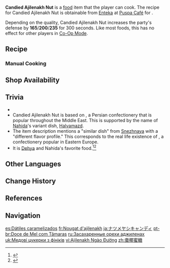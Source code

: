 {{Food Infobox
|id              = 108455
|description     = A rich dessert.
|desc_suspicious = The hard nut is almost like a stone lying hidden in the sand, waiting to strike. Sweetness brings happiness, yes, but the feeling of the hard bits stuck between your teeth rather ruins it by half.
|desc_basic      = First, the syrup is boiled till clear, then mixed with fillings and sesame paste from Sumeru. Then at last, the evenly-mixed syrup is poured into a mold and allowed to solidify into this crunchy form. It is said that the cold lands of Snezhnaya are a host to a similar dish, with a slightly different flavor profile. Of course, both sides naturally believe theirs to be the greatest in all Teyvat.
|desc_delicious  = The syrup itself melts upon contact with your mouth, revealing the nut like a gem swathed in velvet, layer leading on to layer of joy. One small bite, and it is as if you are soaked in a tub of silken sweetness. Why, you really, really must make a few pieces more next time!
|type            = DEF-Boosting Dishes
|effectType      = DEF Up
|effect          = Increases all party members' DEF by (var1) for 300s.
|eff_suspicious1 = 165
|eff_basic1      = 200
|eff_delicious1  = 235
|quality         = 3
|variant         = Halvamazd
|eff_att1        = DEF Up
|region          = Sumeru
|recipe          = Sold by [[Enteka]]
|source1         = {{Sold By|Candied Ajilenakh Nut}}
}}
'''Candied Ajilenakh Nut''' is a [[food]] item that the player can cook. The recipe for Candied Ajilenakh Nut is obtainable from [[Enteka]] at [[Puspa Café]] for {{Item|Mora|x=5,000}}.

Depending on the quality, Candied Ajilenakh Nut increases the party's defense by '''165'''/'''200'''/'''235''' for 300 seconds. Like most foods, this has no effect for other players in [[Co-Op Mode]].

{{Special Dish|Nahida|Halvamazd}}

==Recipe==
{{Recipe
|type = Cooking
|Ajilenakh Nut = 4
|Almond = 2
|Butter = 2
|Sumeru Rose = 1
|sort = Ajilenakh Nut;Almond;Butter;Sumeru Rose
}}

===Manual Cooking===
{{Manual Cooking}}

==Shop Availability==
{{Shop Availability}}

==Trivia==
* {{Mail Attachments by Category List|Delicious Candied Ajilenakh Nut;Candied Ajilenakh Nut;Suspicious Candied Ajilenakh Nut}}
* Candied Ajilenakh Nut is based on {{w|Halva}}, a Persian confectionery that is popular throughout the Middle East. This is supported by the name of [[Nahida]]'s variant dish, [[Halvamazd]].
* The item description mentions a "similar dish" from [[Snezhnaya]] with a "different flavor profile." This corresponds to the real life existence of {{w|Halva#Sunflower|sunflower halva}}, a confectionery popular in Eastern Europe.
* It is [[Dehya]] and Nahida's favorite food.<ref>{{Ref/VO|Dehya|Favorite Food}}</ref><ref>{{Ref/VO|Nahida|Favorite Food}}</ref>

==Other Languages==
{{Other Languages
|en      = Candied Ajilenakh Nut
|zhs     = 枣椰蜜糖
|zhs_rm  = Zǎoyē Mìtáng
|zht     = 棗椰蜜糖
|zht_rm  = Zǎoyé Mìtáng
|zh_tl   = {{Lex|Ajilenakh Nut|zh}} Honey Candy
|ja      = ナツメヤシキャンディ
|ja_rm   = Natsumeyashi Kyandi
|ja_tl   = Date Palm Candy
|ko      = 대추야자 사탕
|ko_tl   = {{Lex|Ajilenakh Nut|ko}} Candy
|es      = Dátiles caramelizados
|es_tl   = Caramelized {{Lex|Ajilenakh Nuts|es}}
|fr      = Nougat d'ajilenakh
|fr_tl   = Ajilenakh Nougat
|ru      = Засахаренные орехи аджиленах
|ru_tl   = Candied Ajilenakh Nuts
|th      = Candied Ajilenakh Nut
|vi      = Ajilenakh Ngào Đường
|vi_tl   = Candied Ajilenakh
|de      = Honigdatteln
|de_tl   = Honey {{Lex|Ajilenakh Nuts|de}}
|id      = Candied Ajilenakh Nut
|pt      = Doce de Mel com Tâmaras
|pt_tl   = <!-- {{Lex|Ajilenakh Nuts|pt}} -->
|tr      = Şekerli Ajilenakh Yemişi
|tr_tl   = Candied Ajilenakh Nut
|it      = Noce candita di Ajilenakh
|it_tl   = Candied Ajilenakh Nut
}}

==Change History==
{{Change History|3.1}}

==References==
{{Reflist}}

==Navigation==
{{Food Navbox}}

[[es:Dátiles caramelizados]]
[[fr:Nougat d'ajilenakh]]
[[ja:ナツメヤシキャンディ]]
[[pt-br:Doce de Mel com Tâmaras]]
[[ru:Засахаренные орехи аджиленах]]
[[uk:Медові цукерки з фініків]]
[[vi:Ajilenakh Ngào Đường]]
[[zh:棗椰蜜糖]]